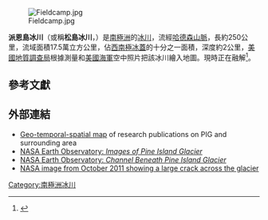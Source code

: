 {{Other places|松島 (消歧義)}}
{{distinguish|派恩冰川}}
[[Image:Fieldcamp.jpg|right]]

'''派恩島冰川'''（或稱'''松島冰川'''，{{lang-en|Pine Island Glacier}}）是[[南極洲|南極洲]]的[[冰川|冰川]]，流經[[哈德森山脈|哈德森山脈]]，長約250公里，流域面積17.5萬立方公里，佔[[西南極冰蓋|西南極冰蓋]]的十分之一面積，深度約2公里，[[美國地質調查局|美國地質調查局]]根據測量和[[美國海軍|美國海軍]]空中照片把該冰川繪入地圖。現時正在融解<ref>{{cite news |url=http://thestandnews.com/nature/%E6%9B%B4%E5%A4%9A%E6%9A%96%E5%8C%96%E8%AD%A6%E8%99%9F-%E9%A6%96%E6%AC%A1%E7%99%BC%E7%8F%BE%E5%8D%97%E6%A5%B5%E8%A5%BF%E9%83%A8%E5%86%B0%E5%B7%9D%E5%BE%9E%E5%85%A7%E9%83%A8%E5%B4%A9%E5%A1%8C/ |title=更多暖化警號：首次發現南極西部冰川從內部崩塌 |publisher=[[立場新聞|立場新聞]] |date=2016-12-01 |access-date=2016-12-02 |language=zh-hant |archive-date=2020-09-29 |archive-url=https://web.archive.org/web/20200929103246/https://www.thestandnews.com/nature/%E6%9B%B4%E5%A4%9A%E6%9A%96%E5%8C%96%E8%AD%A6%E8%99%9F-%E9%A6%96%E6%AC%A1%E7%99%BC%E7%8F%BE%E5%8D%97%E6%A5%B5%E8%A5%BF%E9%83%A8%E5%86%B0%E5%B7%9D%E5%BE%9E%E5%85%A7%E9%83%A8%E5%B4%A9%E5%A1%8C/ |dead-url=no }}</ref>。

==參考文獻==
{{reflist}}

==外部連結==
* [https://web.archive.org/web/20100422032718/http://kenmankoff.com/maps/PIG/timemap/ Geo-temporal-spatial map] of research publications on PIG and surrounding area
* [http://earthobservatory.nasa.gov/Newsroom/NewImages/images.php3?img_id=17889 NASA Earth Observatory: ''Images of Pine Island Glacier'']{{Wayback|url=http://earthobservatory.nasa.gov/Newsroom/NewImages/images.php3?img_id=17889 |date=20080924160831 }}
* [http://earthobservatory.nasa.gov/IOTD/view.php?id=48637 NASA Earth Observatory: ''Channel Beneath Pine Island Glacier''] {{Wayback|url=http://earthobservatory.nasa.gov/IOTD/view.php?id=48637 |date=20160314161304 }}
*[http://www.nasa.gov/multimedia/imagegallery/image_feature_2165.html NASA image from October 2011 showing a large crack across the glacier] {{Wayback|url=http://www.nasa.gov/multimedia/imagegallery/image_feature_2165.html |date=20210324132630 }} 

{{Antarctica-geo-stub}}
[[Category:南極洲冰川|Category:南極洲冰川]]